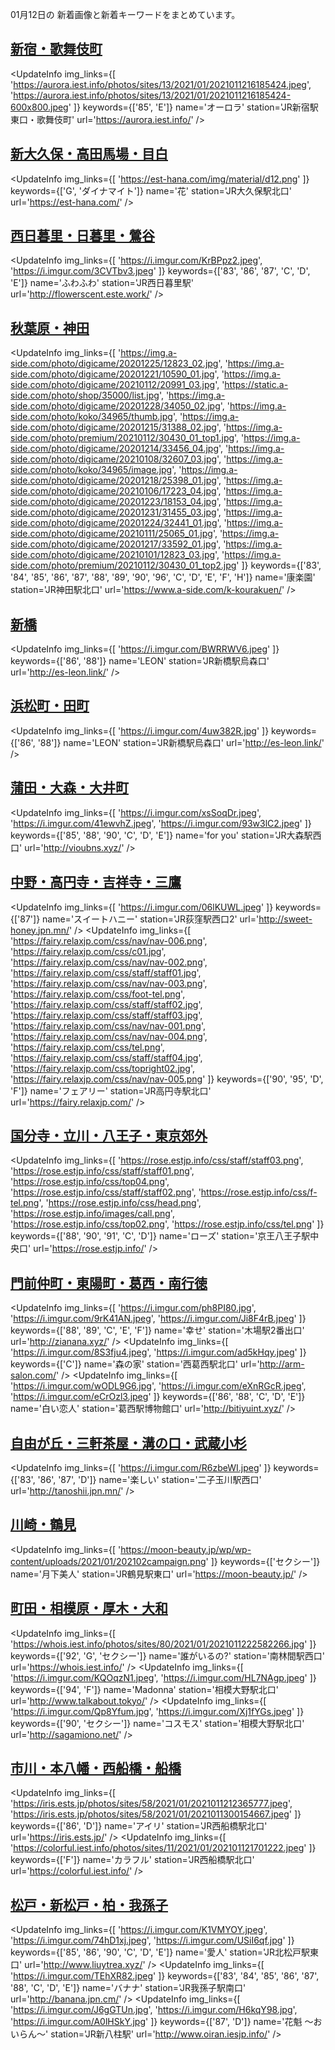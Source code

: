 

01月12日の
新着画像と新着キーワードをまとめています。

<DmmAffiliateIns />

## [新宿・歌舞伎町](/busty/0010)
<UpdateInfo
    img_links={[
    'https://aurora.iest.info/photos/sites/13/2021/01/2021011216185424.jpeg',
    'https://aurora.iest.info/photos/sites/13/2021/01/2021011216185424-600x800.jpeg'
    ]}
    keywords={['85', 'E']}
    name='オーロラ'
    station='JR新宿駅東口・歌舞伎町'
    url='https://aurora.iest.info/'
/>
<DmmAffiliateIns />

## [新大久保・高田馬場・目白](/busty/0020)
<UpdateInfo
    img_links={[
    'https://est-hana.com/img/material/d12.png'
    ]}
    keywords={['G', 'ダイナマイト']}
    name='花'
    station='JR大久保駅北口'
    url='https://est-hana.com/'
/>
<DmmAffiliateIns />

## [西日暮里・日暮里・鶯谷](/busty/0060)
<UpdateInfo
    img_links={[
    'https://i.imgur.com/KrBPpz2.jpeg',
    'https://i.imgur.com/3CVTbv3.jpeg'
    ]}
    keywords={['83', '86', '87', 'C', 'D', 'E']}
    name='ふわふわ'
    station='JR西日暮里駅'
    url='http://flowerscent.este.work/'
/>
<DmmAffiliateIns />

## [秋葉原・神田](/busty/0080)
<UpdateInfo
    img_links={[
    'https://img.a-side.com/photo/digicame/20201225/12823_02.jpg',
    'https://img.a-side.com/photo/digicame/20201221/10590_01.jpg',
    'https://img.a-side.com/photo/digicame/20210112/20991_03.jpg',
    'https://static.a-side.com/photo/shop/35000/list.jpg',
    'https://img.a-side.com/photo/digicame/20201228/34050_02.jpg',
    'https://img.a-side.com/photo/koko/34965/thumb.jpg',
    'https://img.a-side.com/photo/digicame/20201215/31388_02.jpg',
    'https://img.a-side.com/photo/premium/20210112/30430_01_top1.jpg',
    'https://img.a-side.com/photo/digicame/20201214/33456_04.jpg',
    'https://img.a-side.com/photo/digicame/20210108/32607_03.jpg',
    'https://img.a-side.com/photo/koko/34965/image.jpg',
    'https://img.a-side.com/photo/digicame/20201218/25398_01.jpg',
    'https://img.a-side.com/photo/digicame/20210106/17223_04.jpg',
    'https://img.a-side.com/photo/digicame/20201223/18153_04.jpg',
    'https://img.a-side.com/photo/digicame/20201231/31455_03.jpg',
    'https://img.a-side.com/photo/digicame/20201224/32441_01.jpg',
    'https://img.a-side.com/photo/digicame/20210111/25065_01.jpg',
    'https://img.a-side.com/photo/digicame/20201217/33592_01.jpg',
    'https://img.a-side.com/photo/digicame/20210101/12823_03.jpg',
    'https://img.a-side.com/photo/premium/20210112/30430_01_top2.jpg'
    ]}
    keywords={['83', '84', '85', '86', '87', '88', '89', '90', '96', 'C', 'D', 'E', 'F', 'H']}
    name='康楽園'
    station='JR神田駅北口'
    url='https://www.a-side.com/k-kourakuen/'
/>
<DmmAffiliateIns />

## [新橋](/busty/0100)
<UpdateInfo
    img_links={[
    'https://i.imgur.com/BWRRWV6.jpeg'
    ]}
    keywords={['86', '88']}
    name='LEON'
    station='JR新橋駅烏森口'
    url='http://es-leon.link/'
/>
<DmmAffiliateIns />

## [浜松町・田町](/busty/0110)
<UpdateInfo
    img_links={[
    'https://i.imgur.com/4uw382R.jpg'
    ]}
    keywords={['86', '88']}
    name='LEON'
    station='JR新橋駅烏森口'
    url='http://es-leon.link/'
/>
<DmmAffiliateIns />

## [蒲田・大森・大井町](/busty/0121)
<UpdateInfo
    img_links={[
    'https://i.imgur.com/xsSoqDr.jpeg',
    'https://i.imgur.com/41ewvhZ.jpeg',
    'https://i.imgur.com/93w3lC2.jpeg'
    ]}
    keywords={['85', '88', '90', 'C', 'D', 'E']}
    name='for you'
    station='JR大森駅西口'
    url='http://vioubns.xyz/'
/>
<DmmAffiliateIns />

## [中野・高円寺・吉祥寺・三鷹](/busty/0180)
<UpdateInfo
    img_links={[
    'https://i.imgur.com/06lKUWL.jpeg'
    ]}
    keywords={['87']}
    name='スイートハニー'
    station='JR荻窪駅西口2'
    url='http://sweet-honey.jpn.mn/'
/>
<UpdateInfo
    img_links={[
    'https://fairy.relaxjp.com/css/nav/nav-006.png',
    'https://fairy.relaxjp.com/css/c01.jpg',
    'https://fairy.relaxjp.com/css/nav/nav-002.png',
    'https://fairy.relaxjp.com/css/staff/staff01.jpg',
    'https://fairy.relaxjp.com/css/nav/nav-003.png',
    'https://fairy.relaxjp.com/css/foot-tel.png',
    'https://fairy.relaxjp.com/css/staff/staff02.jpg',
    'https://fairy.relaxjp.com/css/staff/staff03.jpg',
    'https://fairy.relaxjp.com/css/nav/nav-001.png',
    'https://fairy.relaxjp.com/css/nav/nav-004.png',
    'https://fairy.relaxjp.com/css/tel.png',
    'https://fairy.relaxjp.com/css/staff/staff04.jpg',
    'https://fairy.relaxjp.com/css/topright02.jpg',
    'https://fairy.relaxjp.com/css/nav/nav-005.png'
    ]}
    keywords={['90', '95', 'D', 'F']}
    name='フェアリー'
    station='JR高円寺駅北口'
    url='https://fairy.relaxjp.com/'
/>
<DmmAffiliateIns />

## [国分寺・立川・八王子・東京郊外](/busty/0200)
<UpdateInfo
    img_links={[
    'https://rose.estjp.info/css/staff/staff03.png',
    'https://rose.estjp.info/css/staff/staff01.png',
    'https://rose.estjp.info/css/top04.png',
    'https://rose.estjp.info/css/staff/staff02.png',
    'https://rose.estjp.info/css/f-tel.png',
    'https://rose.estjp.info/css/head.png',
    'https://rose.estjp.info/images/call.png',
    'https://rose.estjp.info/css/top02.png',
    'https://rose.estjp.info/css/tel.png'
    ]}
    keywords={['88', '90', '91', 'C', 'D']}
    name='ローズ'
    station='京王八王子駅中央口'
    url='https://rose.estjp.info/'
/>
<DmmAffiliateIns />

## [門前仲町・東陽町・葛西・南行徳](/busty/0240)
<UpdateInfo
    img_links={[
    'https://i.imgur.com/ph8PI80.jpg',
    'https://i.imgur.com/9rK41AN.jpeg',
    'https://i.imgur.com/Ji8F4rB.jpeg'
    ]}
    keywords={['88', '89', 'C', 'E', 'F']}
    name='幸せ'
    station='木場駅2番出口'
    url='http://zianana.xyz/'
/>
<UpdateInfo
    img_links={[
    'https://i.imgur.com/8S3fju4.jpeg',
    'https://i.imgur.com/ad5kHqy.jpeg'
    ]}
    keywords={['C']}
    name='森の家'
    station='西葛西駅北口'
    url='http://arm-salon.com/'
/>
<UpdateInfo
    img_links={[
    'https://i.imgur.com/wODL9G6.jpg',
    'https://i.imgur.com/eXnRGcR.jpeg',
    'https://i.imgur.com/eCrOzl3.jpeg'
    ]}
    keywords={['86', '88', 'C', 'D', 'E']}
    name='白い恋人'
    station='葛西駅博物館口'
    url='http://bitiyuint.xyz/'
/>
<DmmAffiliateIns />

## [自由が丘・三軒茶屋・溝の口・武蔵小杉](/busty/0250)
<UpdateInfo
    img_links={[
    'https://i.imgur.com/R6zbeWI.jpeg'
    ]}
    keywords={['83', '86', '87', 'D']}
    name='楽しい'
    station='二子玉川駅西口'
    url='http://tanoshii.jpn.mn/'
/>
<DmmAffiliateIns />

## [川崎・鶴見](/busty/0320)
<UpdateInfo
    img_links={[
    'https://moon-beauty.jp/wp/wp-content/uploads/2021/01/202102campaign.png'
    ]}
    keywords={['セクシー']}
    name='月下美人'
    station='JR鶴見駅東口'
    url='https://moon-beauty.jp/'
/>
<DmmAffiliateIns />

## [町田・相模原・厚木・大和](/busty/0330)
<UpdateInfo
    img_links={[
    'https://whois.iest.info/photos/sites/80/2021/01/2021011222582266.jpg'
    ]}
    keywords={['92', 'G', 'セクシー']}
    name='誰がいるの?'
    station='南林間駅西口'
    url='https://whois.iest.info/'
/>
<UpdateInfo
    img_links={[
    'https://i.imgur.com/KQOqzN1.jpeg',
    'https://i.imgur.com/HL7NAgp.jpeg'
    ]}
    keywords={['94', 'F']}
    name='Madonna'
    station='相模大野駅北口'
    url='http://www.talkabout.tokyo/'
/>
<UpdateInfo
    img_links={[
    'https://i.imgur.com/Qp8Yfum.jpg',
    'https://i.imgur.com/Xj1fYGs.jpeg'
    ]}
    keywords={['90', 'セクシー']}
    name='コスモス'
    station='相模大野駅北口'
    url='http://sagamiono.net/'
/>
<DmmAffiliateIns />

## [市川・本八幡・西船橋・船橋](/busty/0510)
<UpdateInfo
    img_links={[
    'https://iris.ests.jp/photos/sites/58/2021/01/2021011212365777.jpeg',
    'https://iris.ests.jp/photos/sites/58/2021/01/2021011300154667.jpeg'
    ]}
    keywords={['86', 'D']}
    name='アイリ'
    station='JR西船橋駅北口'
    url='https://iris.ests.jp/'
/>
<UpdateInfo
    img_links={[
    'https://colorful.iest.info/photos/sites/11/2021/01/202101121701222.jpeg'
    ]}
    keywords={['F']}
    name='カラフル'
    station='JR西船橋駅北口'
    url='https://colorful.iest.info/'
/>
<DmmAffiliateIns />

## [松戸・新松戸・柏・我孫子](/busty/0520)
<UpdateInfo
    img_links={[
    'https://i.imgur.com/K1VMYOY.jpeg',
    'https://i.imgur.com/74hD1xj.jpeg',
    'https://i.imgur.com/USiI6qf.jpg'
    ]}
    keywords={['85', '86', '90', 'C', 'D', 'E']}
    name='愛人'
    station='JR北松戸駅東口'
    url='http://www.liuytrea.xyz/'
/>
<UpdateInfo
    img_links={[
    'https://i.imgur.com/TEhXR82.jpeg'
    ]}
    keywords={['83', '84', '85', '86', '87', '88', 'C', 'D', 'E']}
    name='バナナ'
    station='JR我孫子駅南口'
    url='http://banana.jpn.cm/'
/>
<UpdateInfo
    img_links={[
    'https://i.imgur.com/J6gGTUn.jpg',
    'https://i.imgur.com/H6kqY98.jpg',
    'https://i.imgur.com/A0lHSkY.jpg'
    ]}
    keywords={['87', 'D']}
    name='花魁 ～おいらん～'
    station='JR新八柱駅'
    url='http://www.oiran.iesjp.info/'
/>
<DmmAffiliateIns />

<DmmAffiliateScript />
